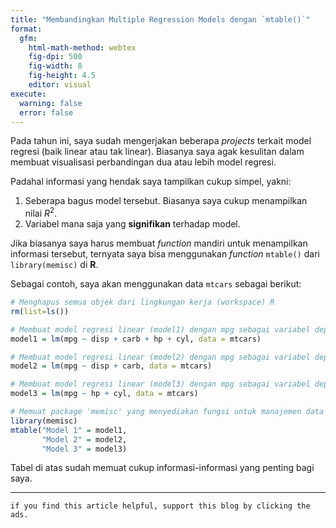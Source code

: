 ```yaml
---
title: "Membandingkan Multiple Regression Models dengan `mtable()`"
format:
  gfm:
    html-math-method: webtex
    fig-dpi: 500
    fig-width: 8
    fig-height: 4.5
    editor: visual
execute:
  warning: false
  error: false
---
```


Pada tahun ini, saya sudah mengerjakan beberapa _projects_ terkait model regresi (baik linear atau tak linear). Biasanya saya agak kesulitan dalam membuat visualisasi perbandingan dua atau lebih model regresi. 

Padahal informasi yang hendak saya tampilkan cukup simpel, yakni:

1. Seberapa bagus model tersebut. Biasanya saya cukup menampilkan nilai $R^2$.
1. Variabel mana saja yang __signifikan__ terhadap model.

Jika biasanya saya harus membuat _function_ mandiri untuk menampilkan informasi tersebut, ternyata saya bisa menggunakan _function_ `mtable()` dari `library(memisc)` di __R__.

Sebagai contoh, saya akan menggunakan data `mtcars` sebagai berikut:

```r
# Menghapus semua objek dari lingkungan kerja (workspace) R
rm(list=ls()) 

# Membuat model regresi linear (model1) dengan mpg sebagai variabel dependen dan disp, carb, hp, dan cyl sebagai variabel independen, menggunakan dataset mtcars
model1 = lm(mpg ~ disp + carb + hp + cyl, data = mtcars) 

# Membuat model regresi linear (model2) dengan mpg sebagai variabel dependen dan disp dan carb sebagai variabel independen, menggunakan dataset mtcars
model2 = lm(mpg ~ disp + carb, data = mtcars) 

# Membuat model regresi linear (model3) dengan mpg sebagai variabel dependen dan hp dan cyl sebagai variabel independen, menggunakan dataset mtcars
model3 = lm(mpg ~ hp + cyl, data = mtcars) 

# Memuat package 'memisc' yang menyediakan fungsi untuk manajemen data dan hasil model statistik
library(memisc) 
mtable("Model 1" = model1, 
       "Model 2" = model2,
       "Model 3" = model3) 
```

Tabel di atas sudah memuat cukup informasi-informasi yang penting bagi saya.

---

`if you find this article helpful, support this blog by clicking the ads.`

